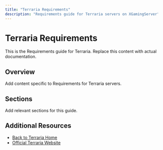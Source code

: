 ```yaml
---
title: "Terraria Requirements"
description: "Requirements guide for Terraria servers on XGamingServer"
---
```


# Terraria Requirements

This is the Requirements guide for Terraria. Replace this content with actual documentation.

## Overview

Add content specific to Requirements for Terraria servers.

## Sections

Add relevant sections for this guide.

## Additional Resources

- [Back to Terraria Home](./index)
- [Official Terraria Website](https://example.com)
